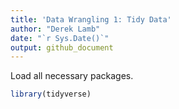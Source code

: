 ```yaml
---
title: 'Data Wrangling 1: Tidy Data'
author: "Derek Lamb"
date: "`r Sys.Date()`"
output: github_document
---
```


Load all necessary packages.
```r
library(tidyverse)
```

